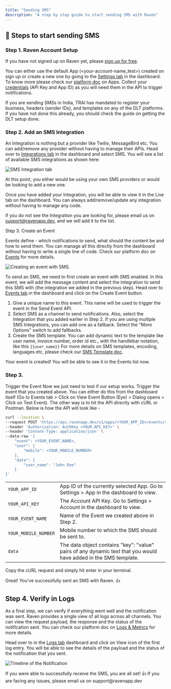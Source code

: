 ```yaml
---
title: "Sending SMS"
description: "A step by step guide to start sending SMS with Raven"
---
```


## 💬 Steps to start sending SMS

### Step 1. Raven Account Setup

If you have not signed up on Raven yet, please
[sign up for free](https://console.ravenapp.dev/get-started).

You can either use the default App (\<your-account-name_test\>) created on sign up
or create a new one by going to the
[Settings tab](https://console.ravenapp.dev/get-started) in the dashboard. To
know more please check our [platform doc](/platform/apps/apps) on Apps. Collect
your [credentials](/introduction#credentials) (API Key and App ID) as you will
need them in the API to trigger notifications.

<Note>
  If you are sending SMSs in India, TRAI has mandated to register your business,
  headers (sender IDs), and templates on any of the DLT platforms. If you have
  not done this already, you should check the guide on getting the DLT setup
  done.
</Note>

### Step 2. Add an SMS Integration

An Integration is nothing but a provider like Twilio, MessageBird etc. You can
add/remove any provider without having to manage their APIs. Head over to
[Integrations tab](https://console.ravenapp.dev/get-started) in the dashboard
and select SMS. You will see a list of available SMS integrations as shown here:

![SMS Integration tab](/images/sms-integration.png)

At this point, you either would be using your own SMS providers or would be
looking to add a new one.

Once you have added your Integration, you will be able to view it in the Live
tab on the dashboard. You can always add/remove/update any integration without
having to manage any code.

If you do not see the Integration you are looking for, please email us on
[support@ravenapp.dev](mailto:support@ravenapp.dev), and we will add it to the
list.

Step 3. Create an Event

Events define - which notifications to send, what should the content be and how
to send them. You can manage all this directly from the dashboard without having
to write a single line of code. Check our platform doc on
[Events](/platform/events/events) for more details.

![Creating an event with SMS.](/images/sms-event.gif)

To send an SMS, we need to first create an event with SMS enabled. In this
event, we will add the message content and select the integration to send this
SMS with (the integration we added in the previous step). Head over to
[Events tab](https://console.ravenapp.dev/get-started) in the dashboard and
click on the Create Event button.

1. Give a unique name to this event. This name will be used to trigger the event
   in the Send Event API.
2. Select SMS as a channel to send notifications. Also, select the Integration
   that you added earlier in Step 2. If you are using multiple SMS Integrations,
   you can add one as a fallback. Select the "More Options" switch to add
   fallbacks.
3. Create the SMS template. You can add dynamic text to the template like user
   name, invoice number, order id etc., with the handlebar notation, like this
   `{{user_name}}` For more details on SMS templates, encoding, languages etc,
   please check our [SMS Template doc](sms/sms-template).

Your event is created! You will be able to see it in the Events list now.

### Step 3.

Trigger the Event Now we just need to test if our setup works. Trigger the event
that you created above. You can either do this from the dashboard itself (Go to
Events tab > Click on View Event Button (Eye) > Dialog opens > Click on Test
Event). The other way is to hit the API directly with cURL or Postman. Below is
how the API will look like -

```bash Terminal
curl --location \
--request POST 'https://api.ravenapp.dev/v1/apps/<YOUR_APP_ID>/events/send' \
--header 'Authorization: AuthKey <YOUR_API_KEY>' \
--header 'Content-Type: application/json' \
--data-raw '{
    "event": <YOUR_EVENT_NAME>,
    "user": {
        "mobile": <YOUR_MOBILE_NUMBER>
    },
    "data": {
        "user_name": "John Doe"
    }
}'
```

|                      |                                                                                                                  |
| -------------------- | ---------------------------------------------------------------------------------------------------------------- |
| `YOUR_APP_ID`        | App ID of the currently selected App. Go to Settings > App in the dashboard to view.                             |
| `YOUR_API_KEY`       | The Account API Key. Go to Settings > Account in the dashboard to view.                                          |
| `YOUR_EVENT_NAME`    | Name of the Event we created above in Step 2.                                                                    |
| `YOUR_MOBILE_NUMBER` | Mobile number to which the SMS should be sent to.                                                                |
| `data`               | The data object contains "key": "value" pairs of any dynamic text that you would have added in the SMS template. |

Copy the cURL request and simply hit enter in your terminal.

<Check>Great! You’ve successfully sent an SMS with Raven. 👍</Check>

## Step 4. Verify in Logs

As a final step, we can verify if everything went well and the notification was
sent. Raven provides a single view of all logs across all channels. You can view
the request payload, the response and the status of the notification sent. You
can check our platform doc on [Logs & Metrics](/platform/logs-and-metrics) for
more details.

Head over to in the [Logs tab](https://console.ravenapp.dev/get-started)
dashboard and click on View icon of the first log entry. You will be able to see
the details of the payload and the status of the notification that you sent.

![Timeline of the Notification](/images/timeline-notification.png)

<Check>
  If you were able to successfully receive the SMS, you are all set! 👍 If you
  are facing any issues, please email us on support@ravenapp.dev
</Check>
